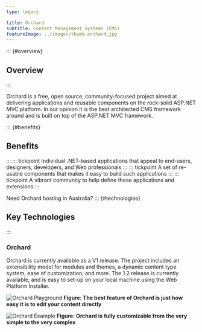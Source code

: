 ---
type: legacy

title: Orchard
subtitle: Content Management Systems (CMS)
featureImage: ../images/thumb-orchard.jpg
---
::: {#overview}
## Overview
:::

Orchard is a free, open source, community-focused project aimed at delivering applications and reusable components on the rock-solid ASP.NET MVC platform. In our opinion it is the best architected CMS framework around and is built on top of the ASP.NET MVC framework.

::: {#benefits}
## Benefits
:::
::: tickpoint
Individual .NET-based applications that appeal to end-users, designers, developers, and Web professionals
:::
::: tickpoint
A set of re-usable components that makes it easy to build such applications
:::
::: tickpoint
A vibrant community to help define these applications and extensions
:::

Need Orchard hosting in Australia?
::: {#technologies}
## Key Technologies
:::
### Orchard
Orchard is currently available as a V1 release. The project includes an extensibility model for modules and themes, a dynamic content type system, ease of customization, and more. The 1.2 release is currently available, and is easy to set-up on your local machine using the Web Platform Installer.

![Orchard Playground](./orchard-best-feature.jpg)
**Figure: The best feature of Orchard is just how easy it is to edit your content directly**

![Orchard Example](./orchard-fully-customizable.jpg)
**Figure: Orchard is fully customizable from the very simple to the very complex**